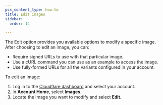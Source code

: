 ```yaml
---
pcx_content_type: how-to
title: Edit images
sidebar:
  order: 14

---
```


The Edit option provides you available options to modify a specific image. After choosing to edit an image, you can:

* Require signed URLs to use with that particular image.
* Use a cURL command you can use as an example to access the image.
* Use fully-formed URLs for all the variants configured in your account.

To edit an image:

1. Log in to the [Cloudflare dashboard](https://dash.cloudflare.com/login) and select your account.
2. In **Account Home**, select **Images**.
3. Locate the image you want to modify and select **Edit**.

